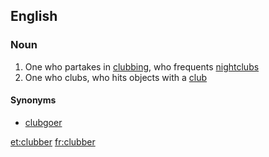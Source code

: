 ==English==

===Noun===
{{en-noun}}

# One who partakes in [[clubbing]], who frequents [[nightclub]]s
# One who clubs, who hits objects with a [[club]]

====Synonyms====
* [[clubgoer]]

[[et:clubber]]
[[fr:clubber]]